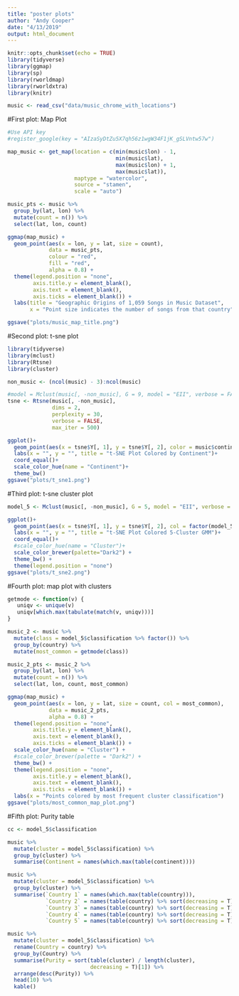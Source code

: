 ```yaml
---
title: "poster plots"
author: "Andy Cooper"
date: "4/13/2019"
output: html_document
---
```


```r
knitr::opts_chunk$set(echo = TRUE)
library(tidyverse)
library(ggmap)
library(sp)
library(rworldmap)
library(rworldxtra)
library(knitr)
```

```r
music <- read_csv("data/music_chrome_with_locations")
```

#First plot: Map Plot

```r
#Use API key
#register_google(key = "AIzaSyDtZu5X7qh56z1wgW34F1jK_gSLVntw57w")
```


```r
map_music <- get_map(location = c(min(music$lon) - 1,
                                  min(music$lat),
                                  max(music$lon) + 1,
                                  max(music$lat)),
                     maptype = "watercolor",
                     source = "stamen",
                     scale = "auto")
```

```r
music_pts <- music %>% 
  group_by(lat, lon) %>% 
  mutate(count = n()) %>% 
  select(lat, lon, count)
```


```r
ggmap(map_music) +
  geom_point(aes(x = lon, y = lat, size = count),
             data = music_pts,
             colour = "red", 
             fill = "red",
             alpha = 0.8) + 
  theme(legend.position = "none", 
        axis.title.y = element_blank(), 
        axis.text = element_blank(),
        axis.ticks = element_blank()) + 
  labs(title = "Geographic Origins of 1,059 Songs in Music Dataset", 
       x = "Point size indicates the number of songs from that country")

ggsave("plots/music_map_title.png")
```

#Second plot: t-sne plot

```r
library(tidyverse)
library(mclust)
library(Rtsne)
library(cluster)
```

```r
non_music <- (ncol(music) - 3):ncol(music)
```

```r
#model = Mclust(music[, -non_music], G = 9, model = "EII", verbose = FALSE)
tsne <- Rtsne(music[, -non_music], 
              dims = 2, 
              perplexity = 30, 
              verbose = FALSE, 
              max_iter = 500)
```

```r
ggplot()+
  geom_point(aes(x = tsne$Y[, 1], y = tsne$Y[, 2], color = music$continent), alpha = 0.8) +
  labs(x = "", y = "", title = "t-SNE Plot Colored by Continent")+
  coord_equal()+
  scale_color_hue(name = "Continent")+
  theme_bw()
ggsave("plots/t_sne1.png")
```

#Third plot: t-sne cluster plot

```r
model_5 <- Mclust(music[, -non_music], G = 5, model = "EII", verbose = FALSE)
```

```r
ggplot()+
  geom_point(aes(x = tsne$Y[, 1], y = tsne$Y[, 2], col = factor(model_5$classification)), alpha = 0.8) +
  labs(x = "", y = "", title = "t-SNE Plot Colored 5-Cluster GMM")+
  coord_equal()+
  #scale_color_hue(name = "Cluster")+
  scale_color_brewer(palette="Dark2") +
  theme_bw() + 
  theme(legend.position = "none")
ggsave("plots/t_sne2.png")
```

#Fourth plot: map plot with clusters

```r
getmode <- function(v) {
   uniqv <- unique(v)
   uniqv[which.max(tabulate(match(v, uniqv)))]
}
```

```r
music_2 <- music %>%
  mutate(class = model_5$classification %>% factor()) %>% 
  group_by(country) %>% 
  mutate(most_common = getmode(class))
```

```r
music_2_pts <- music_2 %>% 
  group_by(lat, lon) %>% 
  mutate(count = n()) %>% 
  select(lat, lon, count, most_common)
```

```r
ggmap(map_music) +
  geom_point(aes(x = lon, y = lat, size = count, col = most_common),
             data = music_2_pts,
             alpha = 0.8) + 
  theme(legend.position = "none", 
        axis.title.y = element_blank(), 
        axis.text = element_blank(),
        axis.ticks = element_blank()) +
  scale_color_hue(name = "Cluster") +
  #scale_color_brewer(palette = "Dark2") +
  theme_bw() + 
  theme(legend.position = "none", 
        axis.title.y = element_blank(), 
        axis.text = element_blank(),
        axis.ticks = element_blank()) +
  labs(x = "Points colored by most frequent cluster classification")
ggsave("plots/most_common_map_plot.png")
```

#Fifth plot: Purity table

```r
cc <- model_5$classification
```

```r
music %>% 
  mutate(cluster = model_5$classification) %>%
  group_by(cluster) %>%
  summarise(Continent = names(which.max(table(continent))))
```

```r
music %>% 
  mutate(cluster = model_5$classification) %>%
  group_by(cluster) %>%
  summarise(`Country 1` = names(which.max(table(country))),
            `Country 2` = names(table(country) %>% sort(decreasing = T) %>% .[2]),
            `Country 3` = names(table(country) %>% sort(decreasing = T) %>% .[3]),
            `Country 4` = names(table(country) %>% sort(decreasing = T) %>% .[4]),
            `Country 5` = names(table(country) %>% sort(decreasing = T) %>% .[5]))
```

```r
music %>%
  mutate(cluster = model_5$classification) %>%
  rename(Country = country) %>% 
  group_by(Country) %>%
  summarise(Purity = sort(table(cluster) / length(cluster), 
                          decreasing = T)[1]) %>% 
  arrange(desc(Purity)) %>% 
  head(10) %>% 
  kable()
```


